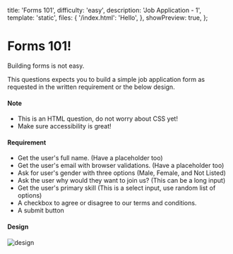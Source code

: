 
  title: 'Forms 101',
  difficulty: 'easy',
  description: 'Job Application - 1',
  template: 'static',
  files: {
    '/index.html': '<body>Hello</body>',
  },
  showPreview: true,
};

# Forms 101!

Building forms is not easy.

This questions expects you to build a simple job application form as requested in the written requirement or the below design.

#### Note

- This is an HTML question, do not worry about CSS yet!
- Make sure accessibility is great!

#### Requirement

- Get the user's full name. (Have a placeholder too)
- Get the user's email with browser validations. (Have a placeholder too)
- Ask for user's gender with three options (Male, Female, and Not Listed)
- Ask the user why would they want to join us? (This can be a long input)
- Get the user's primary skill (This is a select input, use random list of options)
- A checkbox to agree or disagree to our terms and conditions.
- A submit button

#### Design

<Image src={image} alt="design" priority />
